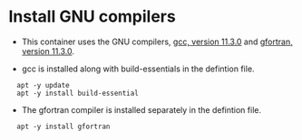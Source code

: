 # Install GNU compilers {.unnumbered}

- This container uses the GNU compilers, [gcc, version 11.3.0](https://gcc.gnu.org/gcc-11/) and [gfortran, version 11.3.0](https://gcc.gnu.org/onlinedocs/gcc-11.3.0/gfortran.pdf).

- gcc is installed along with build-essentials in the defintion file.

```
  apt -y update
  apt -y install build-essential
```

- The gfortran compiler is installed separately in the defintion file.
```
  apt -y install gfortran
```

